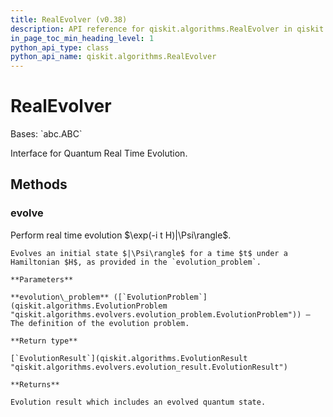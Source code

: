 ```yaml
---
title: RealEvolver (v0.38)
description: API reference for qiskit.algorithms.RealEvolver in qiskit v0.38
in_page_toc_min_heading_level: 1
python_api_type: class
python_api_name: qiskit.algorithms.RealEvolver
---
```


# RealEvolver

<Class id="qiskit.algorithms.RealEvolver" isDedicatedPage={true} github="https://github.com/qiskit/qiskit/tree/stable/0.21/qiskit/algorithms/evolvers/real_evolver.py" signature="RealEvolver" modifiers="class">
  Bases: `abc.ABC`

  Interface for Quantum Real Time Evolution.

  ## Methods

  <span id="qiskit-algorithms-realevolver-evolve" />

  ### evolve

  <Function id="qiskit.algorithms.RealEvolver.evolve" signature="RealEvolver.evolve(evolution_problem)" modifiers="abstract">
    Perform real time evolution $\exp(-i t H)|\Psi\rangle$.

    Evolves an initial state $|\Psi\rangle$ for a time $t$ under a Hamiltonian $H$, as provided in the `evolution_problem`.

    **Parameters**

    **evolution\_problem** ([`EvolutionProblem`](qiskit.algorithms.EvolutionProblem "qiskit.algorithms.evolvers.evolution_problem.EvolutionProblem")) – The definition of the evolution problem.

    **Return type**

    [`EvolutionResult`](qiskit.algorithms.EvolutionResult "qiskit.algorithms.evolvers.evolution_result.EvolutionResult")

    **Returns**

    Evolution result which includes an evolved quantum state.
  </Function>
</Class>

